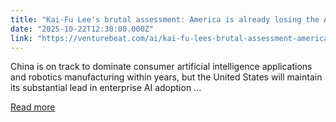 ```yaml
---
title: "Kai-Fu Lee's brutal assessment: America is already losing the AI hardware war to China"
date: "2025-10-22T12:30:00.000Z"
link: "https://venturebeat.com/ai/kai-fu-lees-brutal-assessment-america-is-already-losing-the-ai-hardware-war"
---
```


China is on track to dominate consumer artificial intelligence applications and robotics manufacturing within years, but the United States will maintain its substantial lead in enterprise AI adoption ...

[Read more](https://venturebeat.com/ai/kai-fu-lees-brutal-assessment-america-is-already-losing-the-ai-hardware-war)
